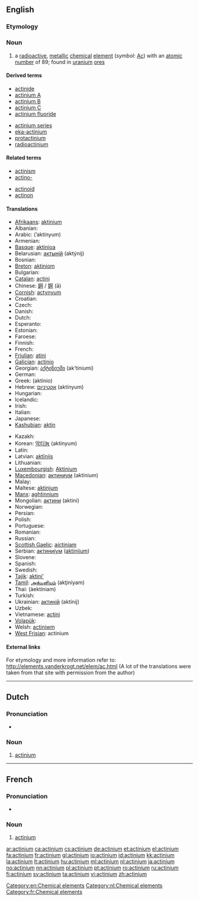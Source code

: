 {{also|Actinium}}
==English==
{{elements|Ac|radium|Ra|thorium|Th}}

===Etymology===
{{confix|actin|ium}}

===Noun===
{{en-noun|-}}
{{wikipedia}}

# a [[radioactive]], [[metallic]] [[chemical]] [[element]] (''symbol'': [[Ac]]) with an [[atomic number]] of 89; found in [[uranium]] [[ore]]s

====Derived terms====
{{der-top}}
* [[actinide]]
* [[actinium A]]
* [[actinium B]]
* [[actinium C]]
* [[actinium fluoride]]
{{der-mid}}
* [[actinium series]]
* [[eka-actinium]]
* [[protactinium]]
* [[radioactinium]]
{{der-bottom}}

====Related terms====
{{rel-top}}
* [[actinism]]
* [[actino-]]
{{rel-mid}}
* [[actinoid]]
* [[actinon]]
{{rel-bottom}}

====Translations====
{{trans-top|chemical element}}
* [[Afrikaans]]: [[aktinium]]
* Albanian: {{t-|sq|aktin|xs=Albanian}}
* Arabic: {{Arab|[[اكتنيوم]]}} (’aktínyum) {{m}}
* Armenian: {{t-|hy|ակտինիում|tr=aktinium}}
* [[Basque]]: [[aktinioa]]
* Belarusian: [[актынiй]] (aktýnij) {{m}}
* Bosnian: {{t-|bs|aktinijum}}
* [[Breton]]: [[aktiniom]]
* Bulgarian: {{t-|bg|актиний|m|tr=aktínij}}
* [[Catalan]]: [[actini]]
* Chinese: [[錒]] / [[锕]] (ā)
* [[Cornish]]: [[actynyum]]
* Croatian: {{t+|hr|aktinij}}
* Czech: {{t-|cs|aktinium}}
* Danish: {{t-|da|actinium}}
* Dutch: {{t+|nl|actinium|n}}
* Esperanto: {{t-|eo|aktinio|xs=Esperanto}}
* Estonian: {{t-|et|aktiinium}}
* Faroese: {{t-|fo|actinium|xs=Faroese}}
* Finnish: {{t+|fi|aktinium}}
* French: {{t+|fr|actinium|m}}
* [[Friulian]]: [[atini]]
* [[Galician]]: [[actinio]] {{m}}
* Georgian: [[აქტინიუმი]] (ak‘tiniumi)
* German: {{t+|de|Actinium|n}}
* Greek: {{t+|el|ακτίνιο|n}} (aktínio)
* Hebrew: [[אקטיניום]] (aktínyum)
* Hungarian: {{t+|hu|aktínium}}
* Icelandic: {{t+|is|aktín}}
* Irish: {{t-|ga|achtainiam|m|xs=Irish}}
* Italian: {{t+|it|attinio|m}}
* Japanese: {{t+|ja|アクチニウム|tr=akuchiniumu}}
* [[Kashubian]]: [[aktin]]
{{trans-mid}}
* Kazakh: {{t-|kk|актиний|tr=aktinii|sc=Cyrl|xs=Kazakh}}
* Korean: [[악티늄]] (aktinyum)
* Latin: {{t+|la|actinium|n}}
* Latvian: [[aktīnijs]]
* Lithuanian: {{t+|lt|aktinis|xs=Lithuanian}}
* [[Luxembourgish]]: [[Aktinium]]
* [[Macedonian]]: [[актиниум]] (aktínium) {{m}}
* Malay: {{t-|ms|aktinium|xs=Malay}}
* Maltese: [[aktinjum]]
* [[Manx]]: [[aghtinnium]]
* Mongolian: [[актини]] (aktini)
* Norwegian: {{t+|no|actinium}}
* Persian: {{t|fa|اکتینیم|sc=fa-Arab}}
* Polish: {{t+|pl|aktyn|m}}
* Portuguese: {{t+|pt|actínio|m}}
* Romanian: {{t+|ro|actiniu|n}}
* Russian: {{t+|ru|актиний|m|tr=aktínij}}
* [[Scottish Gaelic]]: [[aictiniam]]
* Serbian: [[актиниjум]] ([[aktinijum]]) {{m}}
* Slovene: {{t+|sl|aktinij}}
* Spanish: {{t+|es|actinio|m}}
* Swedish: {{t+|sv|aktinium|n}}
* [[Tajik]]: [[aktini']]
* [[Tamil]]: [[அக்டினியம்]] (akţiniyam)
* Thai: {{Thai|[[แอกทิเนียม]]}} (àektíniam)
* Turkish: {{t+|tr|aktinyum}}
* Ukrainian: [[актинiй]] (aktínij) {{m}}
* Uzbek: {{t-|uz|актиний|tr=aktiniy|sc=Cyrl|xs=Uzbek}}
* Vietnamese: [[actini]]
* [[Volapük]]: {{t|vo|laktinin|xs=Volapük}}
* Welsh: [[actiniwm]]
* [[West Frisian]]: actinium
{{trans-bottom}}

====External links====
For etymology and more information refer to:
http://elements.vanderkrogt.net/elem/ac.html
(A lot of the translations were taken from that site with permission from the author)

[[Category:en:Chemical elements]]

----

==Dutch==
{{wikipedia|lang=nl}}

===Pronunciation===
* {{audio|Nl-actinium.ogg|Audio}}

===Noun===
{{infl|nl|noun|g=n}}

# [[actinium#English|actinium]]

[[Category:nl:Chemical elements]]
----

==French==
{{wikipedia|lang=fr}}

===Pronunciation===
* {{IPA|lang=fr|/ak.ti.njɔm/}}

===Noun===
{{fr-noun-unc|m}}

# [[#English|actinium]]

[[Category:fr:Chemical elements]]

[[ar:actinium]]
[[ca:actinium]]
[[cs:actinium]]
[[de:actinium]]
[[et:actinium]]
[[el:actinium]]
[[fa:actinium]]
[[fr:actinium]]
[[gl:actinium]]
[[io:actinium]]
[[id:actinium]]
[[kk:actinium]]
[[la:actinium]]
[[lt:actinium]]
[[hu:actinium]]
[[ml:actinium]]
[[nl:actinium]]
[[ja:actinium]]
[[no:actinium]]
[[nn:actinium]]
[[pl:actinium]]
[[pt:actinium]]
[[ro:actinium]]
[[ru:actinium]]
[[fi:actinium]]
[[sv:actinium]]
[[ta:actinium]]
[[vi:actinium]]
[[zh:actinium]]